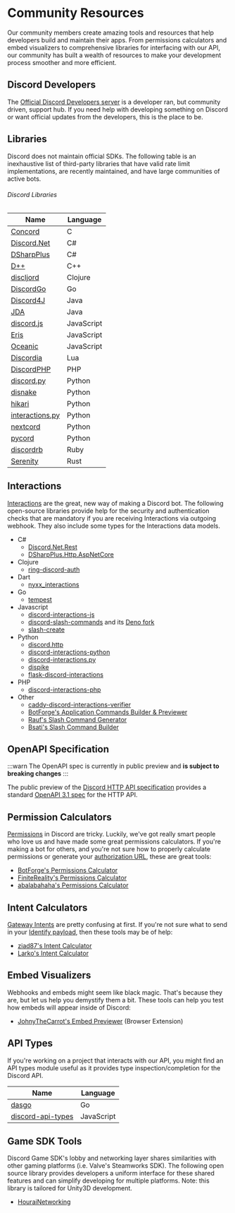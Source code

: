 # Community Resources

Our community members create amazing tools and resources that help developers build and maintain their apps. From permissions calculators and embed visualizers to comprehensive libraries for interfacing with our API, our community has built a wealth of resources to make your development process smoother and more efficient.

## Discord Developers

The [Official Discord Developers server](https://discord.gg/discord-developers) is a developer ran, but community driven, support hub. If you need help with developing something on Discord or want official updates from the developers, this is the place to be.

## Libraries

Discord does not maintain official SDKs.  The following table is an inexhaustive list of third-party libraries that have valid rate limit implementations, are recently maintained, and have large communities of active bots.

###### Discord Libraries

| Name                                                          | Language   |
|---------------------------------------------------------------|------------|
| [Concord](https://github.com/Cogmasters/concord)              | C          |
| [Discord.Net](https://github.com/discord-net/Discord.Net)     | C#         |
| [DSharpPlus](https://github.com/DSharpPlus/DSharpPlus)        | C#         |
| [D++](https://github.com/brainboxdotcc/DPP)                   | C++        |
| [discljord](https://github.com/discljord/discljord)           | Clojure    |
| [DiscordGo](https://github.com/bwmarrin/discordgo)            | Go         |
| [Discord4J](https://github.com/Discord4J/Discord4J)           | Java       |
| [JDA](https://github.com/DV8FromTheWorld/JDA)                 | Java       |
| [discord.js](https://github.com/discordjs/discord.js)         | JavaScript |
| [Eris](https://github.com/abalabahaha/eris)                   | JavaScript |
| [Oceanic](https://github.com/OceanicJS/Oceanic)               | JavaScript |
| [Discordia](https://github.com/SinisterRectus/Discordia)      | Lua        |
| [DiscordPHP](https://github.com/discord-php/DiscordPHP)       | PHP        |
| [discord.py](https://github.com/Rapptz/discord.py)            | Python     |
| [disnake](https://github.com/DisnakeDev/disnake)              | Python     |
| [hikari](https://github.com/hikari-py/hikari)                 | Python     |
| [interactions.py](https://github.com/interactions-py/library) | Python     |
| [nextcord](https://github.com/nextcord/nextcord)              | Python     |
| [pycord](https://github.com/Pycord-Development/pycord)        | Python     |
| [discordrb](https://github.com/shardlab/discordrb)            | Ruby       |
| [Serenity](https://github.com/serenity-rs/serenity)           | Rust       |

## Interactions

[Interactions](/docs/interactions/receiving-and-responding) are the great, new way of making a Discord bot. The following open-source libraries provide help for the security and authentication checks that are mandatory if you are receiving Interactions via outgoing webhook. They also include some types for the Interactions data models.

- C#
  - [Discord.Net.Rest](https://github.com/discord-net/Discord.Net)
  - [DSharpPlus.Http.AspNetCore](https://github.com/DSharpPlus/DSharpPlus)
- Clojure
  - [ring-discord-auth](https://github.com/JohnnyJayJay/ring-discord-auth)
- Dart
  - [nyxx_interactions](https://github.com/l7ssha/Nyxx)
- Go
  - [tempest](https://github.com/amatsagu/tempest)
- Javascript
  - [discord-interactions-js](https://github.com/discord/discord-interactions-js)
  - [discord-slash-commands](https://github.com/MeguminSama/discord-slash-commands) and its [Deno fork](https://deno.land/x/discord_slash_commands)
  - [slash-create](https://github.com/Snazzah/slash-create)
- Python
  - [discord.http](https://github.com/AlexFlipnote/discord.http)
  - [discord-interactions-python](https://github.com/discord/discord-interactions-python)
  - [discord-interactions.py](https://github.com/LiBa001/discord-interactions.py)
  - [dispike](https://github.com/ms7m/dispike)
  - [flask-discord-interactions](https://github.com/breqdev/flask-discord-interactions)
- PHP
  - [discord-interactions-php](https://github.com/discord/discord-interactions-php)
- Other
  - [caddy-discord-interactions-verifier](https://github.com/CarsonHoffman/caddy-discord-interactions-verifier)
  - [BotForge's Application Commands Builder & Previewer](https://tools.botforge.org/appbuilder)
  - [Rauf's Slash Command Generator](https://rauf.wtf/slash)
  - [Bsati's Slash Command Builder](https://bsati.github.io/dc-app-command-builder/)

## OpenAPI Specification

:::warn
The OpenAPI spec is currently in public preview and **is subject to breaking changes**
:::

The public preview of the [Discord HTTP API specification](https://github.com/discord/discord-api-spec) provides a standard [OpenAPI 3.1 spec](https://github.com/OAI/OpenAPI-Specification/blob/main/versions/3.1.0.md) for the HTTP API.

## Permission Calculators

[Permissions](/docs/topics/permissions#permissions) in Discord are tricky. Luckily, we've got really smart people who love us and have made some great permissions calculators. If you're making a bot for others, and you're not sure how to properly calculate permissions or generate your [authorization URL](/docs/topics/oauth2#bot-authorization-flow), these are great tools:

- [BotForge's Permissions Calculator](https://tools.botforge.org/permissions)
- [FiniteReality's Permissions Calculator](https://finitereality.github.io/permissions-calculator/?v=0)
- [abalabahaha's Permissions Calculator](https://discordapi.com/permissions.html#0)

## Intent Calculators

[Gateway Intents](/docs/events/gateway#gateway-intents) are pretty confusing at first. If you're not sure what to send in your [Identify payload](/docs/events/gateway-events#identify), then these tools may be of help:

- [ziad87's Intent Calculator](https://ziad87.net/intents/)
- [Larko's Intent Calculator](https://discord-intents-calculator.vercel.app/)

## Embed Visualizers

Webhooks and embeds might seem like black magic. That's because they are, but let us help you demystify them a bit. These tools can help you test how embeds will appear inside of Discord:

- [JohnyTheCarrot's Embed Previewer](https://github.com/JohnyTheCarrot/discord-embed-previewer) (Browser Extension)

## API Types

If you're working on a project that interacts with our API, you might find an API types module useful as it provides type inspection/completion for the Discord API.

| Name                                                                | Language   |
|---------------------------------------------------------------------|------------|
| [dasgo](https://github.com/switchupcb/dasgo)                        | Go         |
| [discord-api-types](https://github.com/discordjs/discord-api-types) | JavaScript |

## Game SDK Tools

Discord Game SDK's lobby and networking layer shares similarities with other gaming platforms (i.e. Valve's Steamworks SDK). The following open source library provides developers a uniform interface for these shared features and can simplify developing for multiple platforms. Note: this library is tailored for Unity3D development.

- [HouraiNetworking](https://github.com/HouraiTeahouse/HouraiNetworking)
